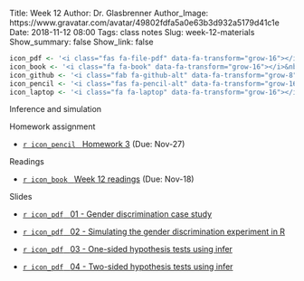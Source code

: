 Title: Week 12
Author: Dr. Glasbrenner
Author_Image: https://www.gravatar.com/avatar/49802fdfa5a0e63b3d932a5179d41c1e
Date: 2018-11-12 08:00
Tags: class notes
Slug: week-12-materials
Show_summary: false
Show_link: false

```r
icon_pdf <- '<i class="fas fa-file-pdf" data-fa-transform="grow-16"></i>&nbsp;'
icon_book <- '<i class="fa fa-book" data-fa-transform="grow-16"></i>&nbsp;'
icon_github <- '<i class="fab fa-github-alt" data-fa-transform="grow-8"></i>&nbsp;'
icon_pencil <- '<i class="fas fa-pencil-alt" data-fa-transform="grow-16"></i>&nbsp;'
icon_laptop <- '<i class="fa fa-laptop" data-fa-transform="grow-16"></i>&nbsp;'
```

[Inference and simulation]{.h2}

[Homework assignment]{.h3}

::: {.no-bullets}
*   [`r icon_pencil` &nbsp; [Homework 3]{.card-downloads-format}][homework-3] (Due: Nov-27)
:::

<div style="margin-bottom: 1em"></div>

[Readings]{.h3}

::: {.no-bullets}
*   [`r icon_book` &nbsp; [Week 12 readings]{.card-downloads-format}][readings] (Due: Nov-18)
:::

<div style="margin-bottom: 1em"></div>

[Slides]{.h3}

::: {.no-bullets}
*   [`r icon_pdf` &nbsp; [01 - Gender discrimination case study]{.card-downloads-format}][slides-01]

*   [`r icon_pdf` &nbsp; [02 - Simulating the gender discrimination experiment in R]{.card-downloads-format}][slides-02]

*   [`r icon_pdf` &nbsp; [03 - One-sided hypothesis tests using infer]{.card-downloads-format}][slides-03]

*   [`r icon_pdf` &nbsp; [04 - Two-sided hypothesis tests using infer]{.card-downloads-format}][slides-04]
:::

[readings]:   /assignments/week-12-readings/
[slides-01]:  /doc/week12_inference_and_simulation_01_gender_discrimination_case_study.pdf
[slides-02]:  /doc/week12_inference_and_simulation_02_simulating_the_gender_discrimination_experiment_in_r.pdf
[slides-03]:  /doc/week12_inference_and_simulation_03_one-sided_hypothesis_tests_using_infer.pdf
[slides-04]:  /doc/week12_inference_and_simulation_04_two-sided_hypothesis_tests_using_infer.pdf
[homework-3]: /assignments/homework-3/
